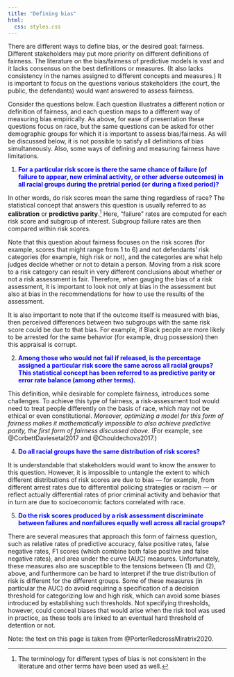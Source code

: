 ```yaml
---
title: "Defining bias"
html:
  css: styles.css
---
```


There are different ways to define bias, or the desired goal: fairness. Different stakeholders may put more priority on different definitions of fairness. The literature on the bias/fairness of predictive models is vast and it lacks consensus on the best definitions or measures. (It also lacks consistency in the names assigned to different concepts and measures.) It is important to focus on the questions various stakeholders (the court, the public, the defendants) would want answered to assess fairness.

Consider the questions below. Each question illustrates a different notion or definition of fairness, and each question maps to a different way of measuring bias empirically. As above, for ease of presentation these questions focus on race, but the same questions can be asked for other demographic groups for which it is important to assess bias/fairness. As will be discussed below, it is not possible to satisfy all definitions of bias simultaneously. Also, some ways of defining and measuring fairness have limitations.

1.  [**For a particular risk score is there the same chance of failure (of failure to appear, new criminal activity, or other adverse outcomes) in all racial groups during the pretrial period (or during a fixed period)?**]{style="color:blue"}

In other words, do risk scores mean the same thing regardless of race? The statistical concept that answers this question is usually referred to as **calibration** or **predictive parity**.[^1] Here, "failure" rates are computed for each risk score and subgroup of interest. Subgroup failure rates are then compared within risk scores.

[^1]: The terminology for different types of bias is not consistent in the literature and other terms have been used as well.

Note that this question about fairness focuses on the risk scores (for example, scores that might range from 1 to 6) and not defendants' risk categories (for example, high risk or not), and the categories are what help judges decide whether or not to detain a person. Moving from a risk score to a risk category can result in very different conclusions about whether or not a risk assessment is fair. Therefore, when gauging the bias of a risk assessment, it is important to look not only at bias in the assessment but also at bias in the recommendations for how to use the results of the assessment.

It is also important to note that if the outcome itself is measured with bias, then perceived differences between two subgroups with the same risk score could be due to that bias. For example, if Black people are more likely to be arrested for the same behavior (for example, drug possession) then this appraisal is corrupt.

2.  [**Among those who would not fail if released, is the percentage assigned a particular risk score the same across all racial groups? This statistical concept has been referred to as predictive parity or error rate balance (among other terms).**]{style="color:blue"}

This definition, while desirable for complete fairness, introduces some challenges. To achieve this type of fairness, a risk-assessment tool would need to treat people differently on the basis of race, which may not be ethical or even constitutional. *Moreover, optimizing a model for this form of fairness makes it mathematically impossible to also achieve predictive parity, the first form of fairness discussed above.* (For example, see @CorbettDaviesetal2017 and @Chouldechova2017.)

4.  [**Do all racial groups have the same distribution of risk scores?**]{style="color:blue"}

It is understandable that stakeholders would want to know the answer to this question. However, it is impossible to untangle the extent to which different distributions of risk scores are due to bias --- for example, from different arrest rates due to differential policing strategies or racism --- or reflect actually differential rates of prior criminal activity and behavior that in turn are due to socioeconomic factors correlated with race.

5.  [**Do the risk scores produced by a risk assessment discriminate between failures and nonfailures equally well across all racial groups?**]{style="color:blue"}

There are several measures that approach this form of fairness question, such as relative rates of predictive accuracy, false positive rates, false negative rates, F1 scores (which combine both false positive and false negative rates), and area under the curve (AUC) measures. Unfortunately, these measures also are susceptible to the tensions between (1) and (2), above, and furthermore can be hard to interpret if the true distribution of risk is different for the different groups. Some of these measures (in particular the AUC) do avoid requiring a specification of a decision threshold for categorizing low and high risk, which can avoid some biases introduced by establishing such thresholds. Not specifying thresholds, however, could conceal biases that would arise when the risk tool was used in practice, as these tools are linked to an eventual hard threshold of detention or not.

Note: the text on this page is taken from @PorterRedcrossMiratrix2020.
